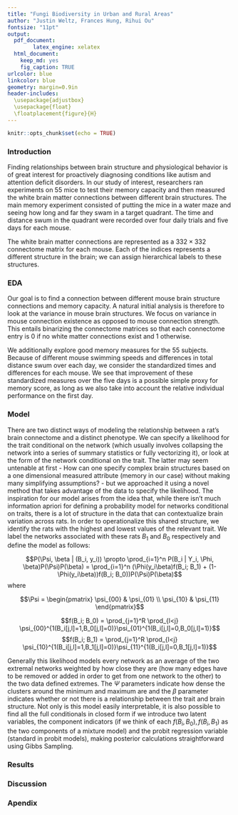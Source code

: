 ```yaml
---
title: "Fungi Biodiversity in Urban and Rural Areas"
author: "Justin Weltz, Frances Hung, Rihui Ou"
fontsize: "11pt"
output:
  pdf_document: 
        latex_engine: xelatex
  html_document:
    keep_md: yes
    fig_caption: TRUE
urlcolor: blue
linkcolor: blue
geometry: margin=0.9in 
header-includes:
  \usepackage{adjustbox}
  \usepackage{float} 
  \floatplacement{figure}{H}
---
```

\fontsize{10}{11}
\selectfont

```r
knitr::opts_chunk$set(echo = TRUE)
```

### Introduction

Finding relationships between brain structure and physiological behavior is of great interest for proactively diagnosing conditions like autism and attention deficit disorders. In our study of interest, researchers ran experiments on 55 mice to test their memory capacity and then measured the white brain matter connections between different brain structures. The main memory experiment consisted of putting the mice in a water maze and seeing how long and far they swam in a target quadrant. The time and distance swum in the quadrant were recorded over four daily trials and five days for each mouse. 

The white brain matter connections are represented as a $332 \times 332$ connectome matrix for each mouse. Each of the indices represents a different structure in the brain; we can assign hierarchical labels to these structures. 

### EDA 

Our goal is to find a connection between different mouse brain structure connections and memory capacity. A natural initial analysis is therefore to look at the variance in mouse brain structures. We focus on variance in mouse connection existence as opposed to mouse connection strength. This entails binarizing the connectome matrices so that each connectome entry is $0$ if no white matter connections exist and $1$ otherwise.

We additionally explore good memory measures for the 55 subjects. Because of different mouse swimming speeds and differences in total distance swum over each day, we consider the standardized times and differences for each mouse. We see that improvement of these standardized measures over the five days is a possible simple proxy for memory score, as long as we also take into account the relative individual performance on the first day.

### Model

There are two distinct ways of modeling the relationship between a rat's brain connectome and a distinct phenotype. We can specify a likelihood for the trait conditional on the network (which usually involves collapsing the network into a series of summary statistics or fully vectorizing it), or look at the form of the network conditional on the trait. The latter may seem untenable at first - How can one specify complex brain structures based on a one dimensional measured attribute (memory in our case) without making many simplifying assumptions? - but we approached it using a novel method that takes advantage of the data to specify the likelihood. The inspiration for our model arises from the idea that, while there isn't much information apriori for defining a probability model for networks conditional on traits, there is a lot of structure in the data that can contextualize brain variation across rats. In order to operationalize this shared structure, we identify the rats with the highest and lowest values of the relevant trait. We label the networks associated with these rats $B_1$ and $B_0$ respectively and define the model as follows:

$$P(\Psi, \beta | (B_i, y_i)) \propto \prod_{i=1}^n P(B_i | Y_i, \Phi, \beta)P(\Psi)P(\beta) = \prod_{i=1}^n  (\Phi(y_i\beta)f(B_i; B_1) + (1-\Phi(y_i\beta))f(B_i; B_0))P(\Psi)P(\beta)$$
where

$$\Psi = \begin{pmatrix} \psi_{00} & \psi_{01} \\ 
\psi_{10} & \psi_{11} \end{pmatrix}$$

$$f(B_i; B_0) = \prod_{j=1}^R \prod_{l<j}        \psi_{00}^{1(B_i[j,l]=1,B_0[j,l]=0)}\psi_{01}^{1(B_i[j,l]=0,B_0[j,l]=1)}$$
$$f(B_i; B_1) = \prod_{j=1}^R \prod_{l<j} \psi_{10}^{1(B_i[j,l]=1,B_1[j,l]=0)}\psi_{11}^{1(B_i[j,l]=0,B_1[j,l]=1)}$$

Generally this likelihood models every network as an average of the two extremal networks weighted by how close they are (how many edges have to be removed or added in order to get from one network to the other) to the two data defined extremes. The $\Psi$ parameters indicate how dense the clusters around the minimum and maximum are and the $\beta$ parameter indicates whether or not there is a relationship between the trait and brain structure. Not only is this model easily interpretable, it is also possible to find all the full conditionals in closed form if we introduce two latent variables, the component indicators (if we think of each $f(B_i,B_0),f(B_i, B_1)$ as the two components of a mixture model) and the probit regression variable (standard in probit models), making posterior calculations straightforward using Gibbs Sampling.

### Results 

### Discussion

### Apendix

